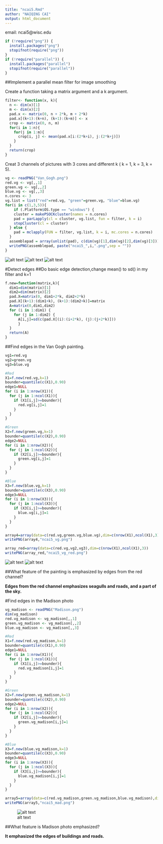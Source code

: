 ```yaml
---
title: "ncai5.Rmd"
author: "NAIQING CAI"
output: html_document
---
```

email: ncai5@wisc.edu

```r
if (!require("png")) {
  install.packages("png")
  stopifnot(require("png"))
}
if (!require("parallel")) {
  install.packages("parallel")
  stopifnot(require("parallel"))
}
```
##Implement a parallel mean filter for image smoothing

Create a function taking a matrix argument and a k argument.


```r
filter<- function(x, k){
  n <- dim(x)[1]
  m <- dim(x)[2]
  pad.x <- matrix(0, n + 2*k, m + 2*k)
  pad.x[(k+1):(k+n), (k+1):(k+m)] <- x
  crop <- matrix(0, n, m) 
  for(i in 1:n){
    for(j in 1:m){
      crop[i, j] <- mean(pad.x[i:(2*k+i), j:(2*k+j)])
    }
  }
  return(crop)
}
```

Creat 3 channels of pictures with 3 cores and different k ( k = 1, k = 3, k = 5).

```r
vg <- readPNG("Van_Gogh.png")
red.vg <- vg[,,1]
green.vg <- vg[,,2]
blue.vg <- vg[,,3]
n.cores <- 3
vg.list = list("red"=red.vg, "green"=green.vg, "blue"=blue.vg)
for(i in c(1,3,5)){
    if (.Platform$OS.type == "windows") {
    cluster = makePSOCKcluster(names = n.cores)
    pad = parLapply(cl = cluster, vg.list, fun = filter, k = i)
    stopCluster(cl = cluster)
  } else {
    pad = mclapply(FUN = filter, vg.list, k = i, mc.cores = n.cores)
  }
  assemblepad = array(unlist(pad), c(dim(vg)[1],dim(vg)[2],dim(vg)[3]))
  writePNG(assemblepad, paste("ncai5_",i,".png",sep = ""))
}

```

![alt text](ncai5_1.png)
![alt text](ncai5_3.png)
![alt text](ncai5_5.png)


#Detect edges
##Do basic edge detection,change mean() to sd() in my filter and k=1

```r
f.new=function(matrix,k){
  dim1=dim(matrix)[1]
  dim2=dim(matrix)[2]
  pad.X=matrix(0, dim1+2*k, dim2+2*k)
  pad.X[(k+1):(dim1+k), (k+1):(dim2+k)]=matrix
  A=matrix(0,dim1,dim2)
  for (i in 1:dim1) {
    for (j in 1:dim2) {
      A[i,j]=sd(c(pad.X[(i):(i+2*k), (j):(j+2*k)]))
      }
  }
  return(A)
}

```

##Find edges in the Van Gogh painting.
```r
vg1=red.vg
vg2=green.vg
vg3=blue.vg
```

```r
#Red 
X1=f.new(red.vg,k=1)
bounder=quantile(c(X1),0.90)
edge1=NULL
for (i in 1:nrow(X1)){
  for (j in 1:ncol(X1)){
    if (X1[i,j]>=bounder){
      red.vg[i,j]=1
    }
  }
}

#Green 
X2=f.new(green.vg,k=1)
bounder=quantile(c(X2),0.90)
edge2=NULL
for (i in 1:nrow(X2)){
  for (j in 1:ncol(X2)){
    if (X2[i,j]>=bounder){
      green.vg[i,j]=1
    }
  }
}

#Blue
X3=f.new(blue.vg,k=1)
bounder=quantile(c(X3),0.90)
edge3=NULL
for (i in 1:nrow(X3)){
  for (j in 1:ncol(X3)){
    if (X3[i,j]>=bounder){
      blue.vg[i,j]=1
    }
  }
}

array4=array(data=c(red.vg,green.vg,blue.vg),dim=c(nrow(X1),ncol(X1),3))
writePNG(array4,"ncai5_vg.png")

array_red=array(data=c(red.vg,vg2,vg3),dim=c(nrow(X1),ncol(X1),3))
writePNG(array_red,"ncai5_vg_red.png")

```
![alt text](ncai5_vg.png)
![alt text](ncai5_vg_red.png)

##What feature of the painting is emphasized by edges from the red channel?

**Edges from the red channel emphasizes seagulls and roads, and a part of the sky.**


#Find edges in the Madison photo


```r
vg_madison <- readPNG("Madison.png")
dim(vg_madison)
red.vg_madison <- vg_madison[,,1]
green.vg_madison <- vg_madison[,,2]
blue.vg_madison <- vg_madison[,,3]

#Red 
X1=f.new(red.vg_madison,k=1)
bounder=quantile(c(X1),0.90)
edge1=NULL
for (i in 1:nrow(X1)){
  for (j in 1:ncol(X1)){
    if (X1[i,j]>=bounder){
      red.vg_madison[i,j]=1
    }
  }
}

#Green 
X2=f.new(green.vg_madison,k=1)
bounder=quantile(c(X2),0.90)
edge2=NULL
for (i in 1:nrow(X2)){
  for (j in 1:ncol(X2)){
    if (X2[i,j]>=bounder){
      green.vg_madison[i,j]=1
    }
  }
}

#Blue
X3=f.new(blue.vg_madison,k=1)
bounder=quantile(c(X3),0.90)
edge3=NULL
for (i in 1:nrow(X3)){
  for (j in 1:ncol(X3)){
    if (X3[i,j]>=bounder){
      blue.vg_madison[i,j]=1
    }
  }
}

array5=array(data=c(red.vg_madison,green.vg_madison,blue.vg_madison),dim=c(nrow(X1),ncol(X1),3))
writePNG(array5,"ncai5_mad.png")


```

![alt text](ncai5_mad.png)

##What feature is Madison photo emphasized?

**It emphasized the edges of buildings and roads.**




